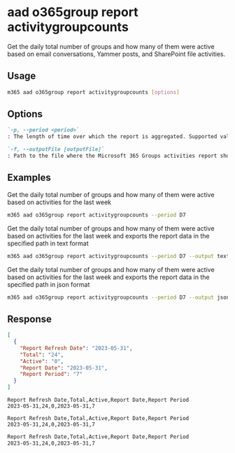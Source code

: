 
# aad o365group report activitygroupcounts

Get the daily total number of groups and how many of them were active based on email conversations, Yammer posts, and SharePoint file activities.

## Usage

```sh
m365 aad o365group report activitygroupcounts [options]
```

## Options

```md definition-list
`-p, --period <period>`
: The length of time over which the report is aggregated. Supported values `D7`, `D30`, `D90`, `D180`

`-f, --outputFile [outputFile]`
: Path to the file where the Microsoft 365 Groups activities report should be stored in
```

<Global />

## Examples

Get the daily total number of groups and how many of them were active based on activities for the last week

```sh
m365 aad o365group report activitygroupcounts --period D7
```

Get the daily total number of groups and how many of them were active based on activities for the last week and exports the report data in the specified path in text format

```sh
m365 aad o365group report activitygroupcounts --period D7 --output text > "o365groupactivitygroupcounts.txt"
```

Get the daily total number of groups and how many of them were active based on activities for the last week and exports the report data in the specified path in json format

```sh
m365 aad o365group report activitygroupcounts --period D7 --output json > "o365groupactivitygroupcounts.json"
```

## Response

<Tabs>
  <TabItem value="JSON">

  ```json
  [
    {
      "Report Refresh Date": "2023-05-31",
      "Total": "24",
      "Active": "0",
      "Report Date": "2023-05-31",
      "Report Period": "7"
    }
  ]
  ```

  </TabItem>
  <TabItem value="Text">

  ```text
  Report Refresh Date,Total,Active,Report Date,Report Period
  2023-05-31,24,0,2023-05-31,7
  ```

  </TabItem>
  <TabItem value="CSV">

  ```csv
  Report Refresh Date,Total,Active,Report Date,Report Period
  2023-05-31,24,0,2023-05-31,7
  ```

  </TabItem>
  <TabItem value="Markdown">

  ```md
  Report Refresh Date,Total,Active,Report Date,Report Period
  2023-05-31,24,0,2023-05-31,7
  ```

  </TabItem>
</Tabs>
